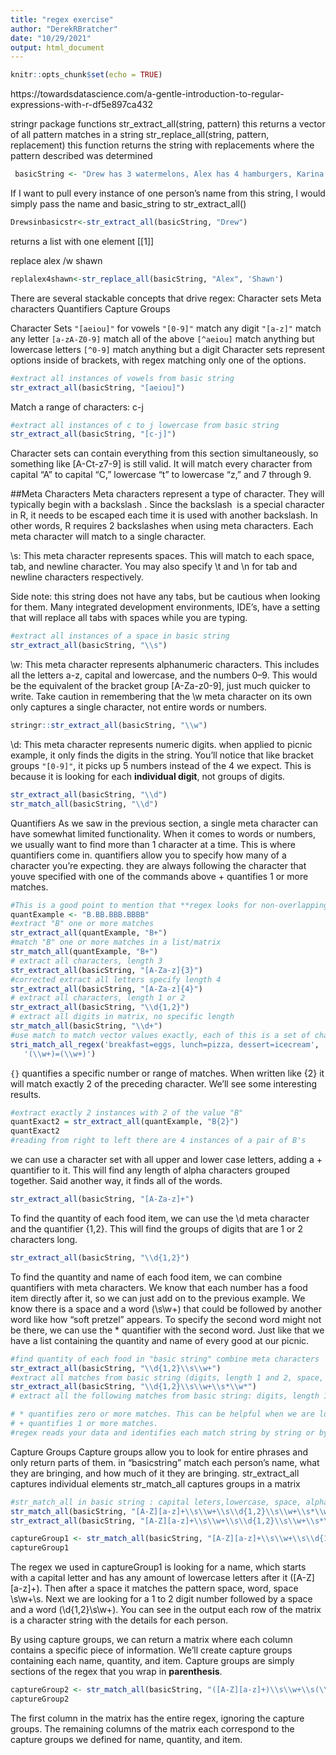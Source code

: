 ```yaml
---
title: "regex exercise"
author: "DerekRBratcher"
date: "10/29/2021"
output: html_document
---
```


```r
knitr::opts_chunk$set(echo = TRUE)
```

https://towardsdatascience.com/a-gentle-introduction-to-regular-expressions-with-r-df5e897ca432

stringr package functions
str_extract_all(string, pattern) this returns a vector of all pattern matches in a string
str_replace_all(string, pattern, replacement) this function returns the string with replacements where the pattern described was determined

```r
 basicString <- "Drew has 3 watermelons, Alex has 4 hamburgers, Karina has 12 tamales, and Anna has 6 soft pretzels"
```
If I want to pull every instance of one person’s name from this string, I would simply pass the name and basic_string to str_extract_all()

```r
Drewsinbasicstr<-str_extract_all(basicString, "Drew")
```
returns a list with one element [[1]]

replace alex /w shawn
```r
replalex4shawn<-str_replace_all(basicString, "Alex", 'Shawn')
```

There are several stackable concepts that drive regex:
Character sets
Meta characters
Quantifiers
Capture Groups


Character Sets 
`"[aeiou]"` for vowels
`"[0-9]"`  match any digit
`"[a-z]"`  match any letter
`[a-zA-Z0-9]` match all of the above
`[^aeiou]` match anything but lowercase letters
`[^0-9]`   match anything but a digit
Character sets represent options inside of brackets, with regex matching only one of the options. 
```r
#extract all instances of vowels from basic string
str_extract_all(basicString, "[aeiou]")
```
Match a range of characters: c-j

```r
#extract all instances of c to j lowercase from basic string
str_extract_all(basicString, "[c-j]")
```
Character sets can contain everything from this section simultaneously, so something like [A-Ct-z7-9] is still valid. It will match every character from capital “A” to capital “C,” lowercase “t” to lowercase “z,” and 7 through 9.

##Meta Characters
Meta characters represent a type of character. They will typically begin with a backslash \. Since the backslash \ is a special character in R, it needs to be escaped each time it is used with another backslash. In other words, R requires 2 backslashes when using meta characters. Each meta character will match to a single character.

\\s: This meta character represents spaces. This will match to each space, tab, and newline character. You may also specify \\t and \\n for tab and newline characters respectively. 

Side note: this string does not have any tabs, but be cautious when looking for them. Many integrated development environments, IDE’s, have a setting that will replace all tabs with spaces while you are typing. 
```r
#extract all instances of a space in basic string
str_extract_all(basicString, "\\s")
```


\\w: This meta character represents alphanumeric characters. This includes all the letters a-z, capital and lowercase, and the numbers 0–9. This would be the equivalent of the bracket group [A-Za-z0-9], just much quicker to write. Take caution in remembering that the \\w meta character on its own only captures a single character, not entire words or numbers. 

```r
stringr::str_extract_all(basicString, "\\w")
```
\\d: This meta character represents numeric digits. when applied to picnic example, it only finds the digits in the string. You’ll notice that like bracket groups `"[0-9]"`, it picks up 5 numbers instead of the 4 we expect. This is because it is looking for each **individual digit**, not groups of digits. 


```r
str_extract_all(basicString, "\\d")
str_match_all(basicString, "\\d")
```

Quantifiers
As we saw in the previous section, a single meta character can have somewhat limited functionality. When it comes to words or numbers, we usually want to find more than 1 character at a time. This is where quantifiers come in.
quantifiers allow you to specify how many of a character you're expecting. they are always following the character that youve specified with one of the commands above
+ quantifies 1 or more matches.
```r
#This is a good point to mention that **regex looks for non-overlapping matches**. In this case, it looks at each B and the character that follows it. Since we used the `+` quantifier, it continues to match until it reaches the end of a group of B’s.
quantExample <- "B.BB.BBB.BBBB"
#extract "B" one or more matches
str_extract_all(quantExample, "B+")
#match "B" one or more matches in a list/matrix
str_match_all(quantExample, "B+")
# extract all characters, length 3 
str_extract_all(basicString, "[A-Za-z]{3}")
#corrected extract all letters specify length 4
str_extract_all(basicString, "[A-Za-z]{4}")
# extract all characters, length 1 or 2
str_extract_all(basicString, "\\d{1,2}")
# extract all digits in matrix, no specific length
str_match_all(basicString, "\\d+")
#use match to match vector values exactly, each of this is a set of characters separated by an equal sign
stri_match_all_regex('breakfast=eggs, lunch=pizza, dessert=icecream',
   '(\\w+)=(\\w+)')
```


`{}` quantifies a specific number or range of matches. When written like {2} it will match exactly 2 of the preceding character. We’ll see some interesting results.

```r
#extract exactly 2 instances with 2 of the value "B" 
quantExact2 = str_extract_all(quantExample, "B{2}")
quantExact2
#reading from right to left there are 4 instances of a pair of B's
```
we can use a character set with all upper and lower case letters, adding a + quantifier to it. This will find any length of alpha characters grouped together. Said another way, it finds all of the words. 

```r

str_extract_all(basicString, "[A-Za-z]+")
```
To find the quantity of each food item, we can use the \\d meta character and the quantifier {1,2}. This will find the groups of digits that are 1 or 2 characters long. 
```r
str_extract_all(basicString, "\\d{1,2}")
```
To find the quantity and name of each food item, we can combine quantifiers with meta characters. We know that each number has a food item directly after it, so we can just add on to the previous example. We know there is a space and a word (\\s\\w+) that could be followed by another word like how “soft pretzel” appears. To specify the second word might not be there, we can use the * quantifier with the second word. Just like that we have a list containing the quantity and name of every good at our picnic.
```r
#find quantity of each food in "basic string" combine meta characters 
str_extract_all(basicString, "\\d{1,2}\\s\\w+")
#extract all matches from basic string (digits, length 1 and 2, space, alphanumerics unspecified length)
str_extract_all(basicString, "\\d{1,2}\\s\\w+\\s*\\w*")
# extract all the following matches from basic string: digits, length 1 and 2 units, one space, letters alphanumeric one or more, spacers 0 or more and letters 0 or more

# * quantifies zero or more matches. This can be helpful when we are looking for something that may or may not be in our string
# + quantifies 1 or more matches. 
#regex reads your data and identifies each match string by string or byte by byte based on the pattern described
```
Capture Groups
Capture groups allow you to look for entire phrases and only return parts of them. 
in "basicstring" match each person’s name, what they are bringing, and how much of it they are bringing.
str_extract_all captures individual elements
str_match_all captures groups in a matrix
```r
#str_match_all in basic string : capital leters,lowercase, space, alphanumeric 1 or more, space, digit 1 or 2, space, aplhanumeric one or more, space 0 or more, aphanumeric 0 or more
str_match_all(basicString, "[A-Z][a-z]+\\s\\w+\\s\\d{1,2}\\s\\w+\\s*\\w*")
str_extract_all(basicString, "[A-Z][a-z]+\\s\\w+\\s\\d{1,2}\\s\\w+\\s*\\w*")
```

```r
captureGroup1 <- str_match_all(basicString, "[A-Z][a-z]+\\s\\w+\\s\\d{1,2}\\s\\w+\\s*\\w*")
captureGroup1

```

The regex we used in captureGroup1 is looking for a name, which starts with a capital letter and has any amount of lowercase letters after it ([A-Z][a-z]+). Then after a space it matches the pattern space, word, space \\s\\w+\\s. Next we are looking for a 1 to 2 digit number followed by a space and a word (\\d{1,2}\\s\\w+). You can see in the output each row of the matrix is a character string with the details for each person.

By using capture groups, we can return a matrix where each column contains a specific piece of information. We’ll create capture groups containing each name, quantity, and item. Capture groups are simply sections of the regex that you wrap in **parenthesis**.

```r
captureGroup2 <- str_match_all(basicString, "([A-Z][a-z]+)\\s\\w+\\s(\\d{1,2})\\s(\\w+\\s*\\w*)")
captureGroup2
```
The first column in the matrix has the entire regex, ignoring the capture groups. The remaining columns of the matrix each correspond to the capture groups we defined for name, quantity, and item.

